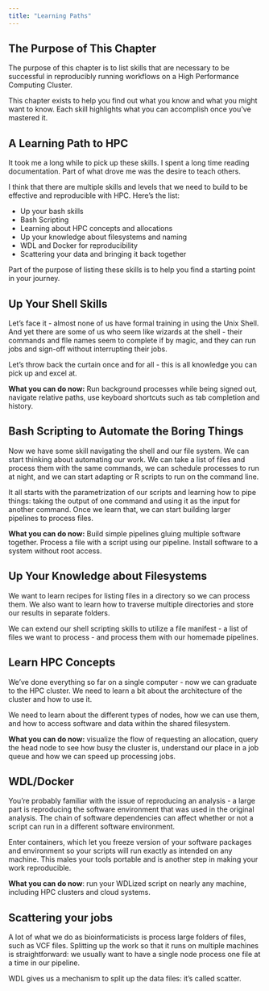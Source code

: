 ```yaml
---
title: "Learning Paths"
---
```


## The Purpose of This Chapter

The purpose of this chapter is to list skills that are necessary to be successful in reproducibly running workflows on a High Performance Computing Cluster.

This chapter exists to help you find out what you know and what you might want to know. Each skill highlights what you can accomplish once you've mastered it. 

## A Learning Path to HPC

It took me a long while to pick up these skills. I spent a long time reading documentation. Part of what drove me was the desire to teach others.   

I think that there are multiple skills and levels that we need to build to be effective and reproducible with HPC. Here's the list:

- Up your bash skills
- Bash Scripting
- Learning about HPC concepts and allocations
- Up your knowledge about filesystems and naming
- WDL and Docker for reproducibility
- Scattering your data and bringing it back together

Part of the purpose of listing these skills is to help you find a starting point in your journey. 

## Up Your Shell Skills

Let's face it - almost none of us have formal training in using the Unix Shell. And yet there are some of us who seem like wizards at the shell - their commands and flle names seem to complete if by magic, and they can run jobs and sign-off without interrupting their jobs. 

Let's throw back the curtain once and for all - this is all knowledge you can pick up and excel at. 
 
**What you can do now:** Run background processes while being signed out, navigate relative paths, use keyboard shortcuts such as tab completion and history. 

## Bash Scripting to Automate the Boring Things

Now we have some skill navigating the shell and our file system. We can start thinking about automating our work. We can take a list of files and process them with the same commands, we can schedule processes to run at night, and we can start adapting or R scripts to run on the command line. 

It all starts with the parametrization of our scripts and learning how to pipe things: taking the output of one command and using it as the input for another command.  Once we learn that, we can start building larger pipelines to process files. 

**What you can do now:** Build simple pipelines gluing multiple software together. Process a file with a script using our pipeline. Install software to a system without root access.

## Up Your Knowledge about Filesystems

We want to learn recipes for listing files in a directory so we can process them. We also want to learn how to traverse multiple directories and store our results in separate folders.  

We can extend our shell scripting skills to utilize a file manifest - a list of files we want to process - and process them with our homemade pipelines. 

## Learn HPC Concepts

We've done everything so far on a single computer - now we can graduate to the HPC cluster. We need to learn a bit about the architecture of the cluster and how to use it. 

We need to learn about the different types of nodes, how we can use them, and how to access software and data within the shared filesystem. 

**What you can do now:** visualize the flow of requesting an allocation, query the head node to see how busy the cluster is, understand our place in a job queue and how we can speed up processing jobs.

## WDL/Docker

You're probably familiar with the issue of reproducing an analysis - a large part is reproducing the software environment that was used in the original analysis. The chain of software dependencies can affect whether or not a script can run in a different software environment. 

Enter containers, which let you freeze version of your software packages and environment so your scripts will run exactly as intended on any machine. This males your tools portable and is another step in making your work reproducible. 

**What you can do now**: run your WDLized script on nearly any machine, including HPC clusters and cloud systems. 

## Scattering your jobs

A lot of what we do as bioinformaticists is process large folders of files, such as VCF files. Splitting up the work so that it runs on multiple machines is straightforward: we usually want to have a single node process one file at a time in our pipeline. 

WDL gives us a mechanism to split up the data files: it's called scatter. 
